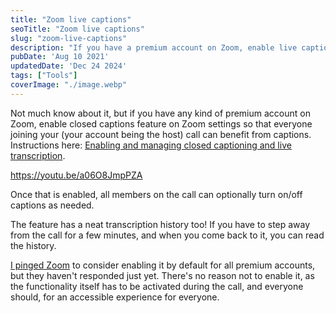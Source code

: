```yaml
---
title: "Zoom live captions"
seoTitle: "Zoom live captions"
slug: "zoom-live-captions"
description: "If you have a premium account on Zoom, enable live captions for an accessible call for everyone."
pubDate: 'Aug 10 2021'
updatedDate: 'Dec 24 2024'
tags: ["Tools"]
coverImage: "./image.webp"
---
```


Not much know about it, but if you have any kind of premium account on Zoom, enable closed captions feature on Zoom settings so that everyone joining your (your account being the host) call can benefit from captions. Instructions here: [Enabling and managing closed captioning and live transcription](https://support.zoom.us/hc/en-us/articles/207279736-Enabling-and-managing-closed-captioning-and-live-transcription).

https://youtu.be/a06O8JmpPZA

Once that is enabled, all members on the call can optionally turn on/off captions as needed.

The feature has a neat transcription history too! If you have to step away from the call for a few minutes, and when you come back to it, you can read the history.

[I pinged Zoom](https://twitter.com/arunsathiya/status/1419963286468976641) to consider enabling it by default for all premium accounts, but they haven't responded just yet. There's no reason not to enable it, as the functionality itself has to be activated during the call, and everyone should, for an accessible experience for everyone.
